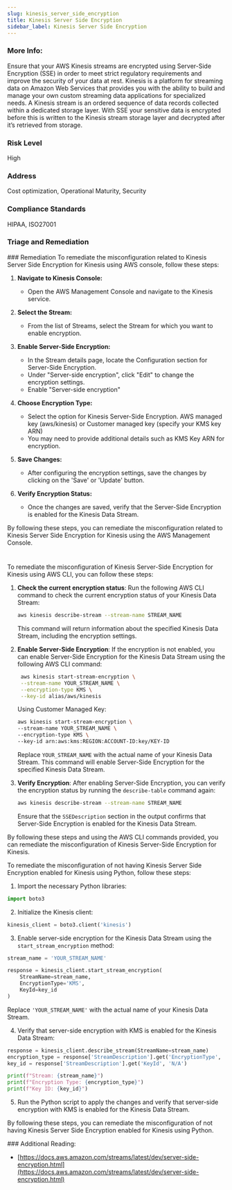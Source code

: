 ```yaml
---
slug: kinesis_server_side_encryption
title: Kinesis Server Side Encryption
sidebar_label: Kinesis Server Side Encryption
---
```


### More Info:

Ensure that your AWS Kinesis streams are encrypted using Server-Side Encryption (SSE) in order to meet strict regulatory requirements and improve the security of your data at rest. Kinesis is a platform for streaming data on Amazon Web Services that provides you with the ability to build and manage your own custom streaming data applications for specialized needs. A Kinesis stream is an ordered sequence of data records collected within a dedicated storage layer. With SSE your sensitive data is encrypted before this is written to the Kinesis stream storage layer and decrypted after it’s retrieved from storage.

### Risk Level

High

### Address

Cost optimization, Operational Maturity, Security

### Compliance Standards

HIPAA, ISO27001


### Triage and Remediation
<Tabs>
<Tab title='Remediation'>
### Remediation

<AccordionGroup>
<Accordion title='Using Console' defaultOpen='true'>
To remediate the misconfiguration related to Kinesis Server Side Encryption for Kinesis using AWS console, follow these steps:

1. **Navigate to Kinesis Console:**
   - Open the AWS Management Console and navigate to the Kinesis service.

2. **Select the Stream:**
   - From the list of Streams, select the Stream for which you want to enable encryption.

3. **Enable Server-Side Encryption:**
   - In the Stream details page, locate the Configuration section for Server-Side Encryption.
   - Under "Server-side encryption", click "Edit" to change the encryption settings.
   - Enable "Server-side encryption"

5. **Choose Encryption Type:**
   - Select the option for Kinesis Server-Side Encryption. AWS managed key (aws/kinesis) or Customer managed key (specify your KMS key ARN)
   - You may need to provide additional details such as KMS Key ARN for encryption.

6. **Save Changes:**
   - After configuring the encryption settings, save the changes by clicking on the 'Save' or 'Update' button.

7. **Verify Encryption Status:**
   - Once the changes are saved, verify that the Server-Side Encryption is enabled for the Kinesis Data Stream.

By following these steps, you can remediate the misconfiguration related to Kinesis Server Side Encryption for Kinesis using the AWS Management Console.

#
</Accordion>

<Accordion title='Using CLI'>
To remediate the misconfiguration of Kinesis Server-Side Encryption for Kinesis using AWS CLI, you can follow these steps:

1. **Check the current encryption status**: Run the following AWS CLI command to check the current encryption status of your Kinesis Data Stream:
   
   ```bash
   aws kinesis describe-stream --stream-name STREAM_NAME
   ```
   
   This command will return information about the specified Kinesis Data Stream, including the encryption settings.

2. **Enable Server-Side Encryption**: If the encryption is not enabled, you can enable Server-Side Encryption for the Kinesis Data Stream using the following AWS CLI command:

   ```bash
    aws kinesis start-stream-encryption \
    --stream-name YOUR_STREAM_NAME \
    --encryption-type KMS \
    --key-id alias/aws/kinesis
   ```

    Using Customer Managed Key:

    ```bash
    aws kinesis start-stream-encryption \
    --stream-name YOUR_STREAM_NAME \
    --encryption-type KMS \
    --key-id arn:aws:kms:REGION:ACCOUNT-ID:key/KEY-ID
    ```

   Replace `YOUR_STREAM_NAME` with the actual name of your Kinesis Data Stream. This command will enable Server-Side Encryption for the specified Kinesis Data Stream.

3. **Verify Encryption**: After enabling Server-Side Encryption, you can verify the encryption status by running the `describe-table` command again:

   ```bash
   aws kinesis describe-stream --stream-name STREAM_NAME
   ```

   Ensure that the `SSEDescription` section in the output confirms that Server-Side Encryption is enabled for the Kinesis Data Stream.

By following these steps and using the AWS CLI commands provided, you can remediate the misconfiguration of Kinesis Server-Side Encryption for Kinesis.
</Accordion>

<Accordion title='Using Python'>
To remediate the misconfiguration of not having Kinesis Server Side Encryption enabled for Kinesis using Python, follow these steps:

1. Import the necessary Python libraries:
```python
import boto3
```

2. Initialize the Kinesis client:
```python
kinesis_client = boto3.client('kinesis')
```

3. Enable server-side encryption for the Kinesis Data Stream using the `start_stream_encryption` method:
```python
stream_name = 'YOUR_STREAM_NAME'

response = kinesis_client.start_stream_encryption(
    StreamName=stream_name,
    EncryptionType='KMS',
    KeyId=key_id
)
```
Replace `'YOUR_STREAM_NAME'` with the actual name of your Kinesis Data Stream.

4. Verify that server-side encryption with KMS is enabled for the Kinesis Data Stream:
```python
response = kinesis_client.describe_stream(StreamName=stream_name)
encryption_type = response['StreamDescription'].get('EncryptionType', 'NONE')
key_id = response['StreamDescription'].get('KeyId', 'N/A')

print(f"Stream: {stream_name}")
print(f"Encryption Type: {encryption_type}")
print(f"Key ID: {key_id}")
```

5. Run the Python script to apply the changes and verify that server-side encryption with KMS is enabled for the Kinesis Data Stream.

By following these steps, you can remediate the misconfiguration of not having Kinesis Server Side Encryption enabled for Kinesis using Python.
</Accordion>

</AccordionGroup>
</Tab>
</Tabs>
### Additional Reading:

- [https://docs.aws.amazon.com/streams/latest/dev/server-side-encryption.html](https://docs.aws.amazon.com/streams/latest/dev/server-side-encryption.html) 

